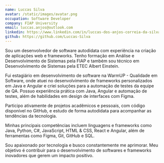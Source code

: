 ```yaml
---
name: Luccas Silva
avatar: /static/images/avatar.png
occupation: Software Developer
company: FIAP University
email: luccas.anjos@outlook.com
linkedin: https://www.linkedin.com/in/luccas-dos-anjos-correia-da-silva-5b85661a8/
github: https://github.com/Luccas-Silva
---
```


Sou um desenvolvedor de software autodidata com experiência na criação de aplicações web e frameworks. Tenho formação em Análise e Desenvolvimento de Sistemas pela FIAP e também sou técnico em Desenvolvimento de Sistemas pela ETEC Albert Einstein.

Fui estagiário em desenvolvimento de software na WarmUP - Qualidade em Software, onde atuei no desenvolvimento de frameworks personalizados em Java e Angular e criei soluções para a automação de testes da equipe de QA. Possuo experiência prática com Java, Angular e automação de testes, além de habilidades em design de interfaces com Figma.

Participo ativamente de projetos acadêmicos e pessoais, com código disponível no GitHub, e estudo de forma autodidata para acompanhar as tendências da tecnologia.

Minhas principais competências incluem linguagens e frameworks como Java, Python, C#, JavaScript, HTML & CSS, React e Angular, além de ferramentas como Figma, Git, GitHub e SQL.

Sou apaixonado por tecnologia e busco constantemente me aprimorar. Meu objetivo é contribuir para o desenvolvimento de softwares e frameworks inovadores que gerem um impacto positivo.